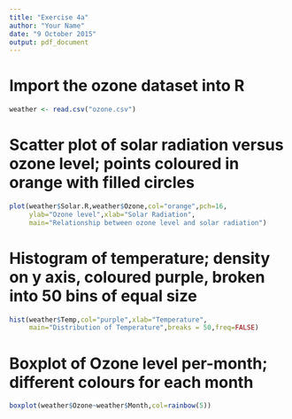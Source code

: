 ```yaml
---
title: "Exercise 4a"
author: "Your Name"
date: "9 October 2015"
output: pdf_document
---
```


# Import the ozone dataset into R

```r
weather <- read.csv("ozone.csv")
```

# Scatter plot of solar radiation versus ozone level; points coloured in orange with filled circles

```r
plot(weather$Solar.R,weather$Ozone,col="orange",pch=16,
     ylab="Ozone level",xlab="Solar Radiation", 
     main="Relationship between ozone level and solar radiation")
```

# Histogram of temperature; density on y axis, coloured purple, broken into 50 bins of equal size

```r
hist(weather$Temp,col="purple",xlab="Temperature",
     main="Distribution of Temperature",breaks = 50,freq=FALSE)
```

# Boxplot of Ozone level per-month; different colours for each month

```r
boxplot(weather$Ozone~weather$Month,col=rainbow(5))
```

